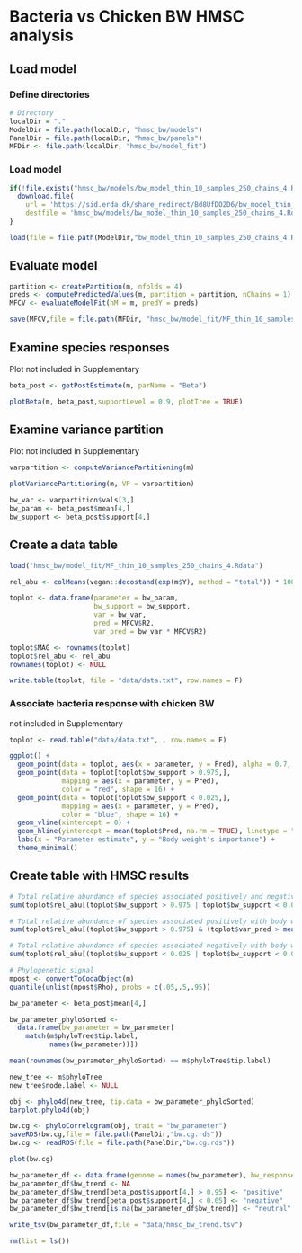 # Bacteria vs Chicken BW HMSC analysis

## Load model

### Define directories

```r
# Directory
localDir = "."
ModelDir = file.path(localDir, "hmsc_bw/models")
PanelDir = file.path(localDir, "hmsc_bw/panels")
MFDir <- file.path(localDir, "hmsc_bw/model_fit")
```

### Load model
```r
if(!file.exists("hmsc_bw/models/bw_model_thin_10_samples_250_chains_4.Rdata")){
  download.file(
    url = 'https://sid.erda.dk/share_redirect/Bd8UfDO2D6/bw_model_thin_10_samples_250_chains_4.Rdata',
    destfile = 'hmsc_bw/models/bw_model_thin_10_samples_250_chains_4.Rdata', method = 'curl')
}

load(file = file.path(ModelDir,"bw_model_thin_10_samples_250_chains_4.Rdata"))
```

## Evaluate model

```r
partition <- createPartition(m, nfolds = 4)
preds <- computePredictedValues(m, partition = partition, nChains = 1) # nParallel = nChains
MFCV <- evaluateModelFit(hM = m, predY = preds)

save(MFCV,file = file.path(MFDir, "hmsc_bw/model_fit/MF_thin_10_samples_250_chains_4.Rdata"))
```

## Examine species responses 

Plot not included in Supplementary

```r
beta_post <- getPostEstimate(m, parName = "Beta")

plotBeta(m, beta_post,supportLevel = 0.9, plotTree = TRUE)
```

## Examine variance partition 

Plot not included in Supplementary

```r
varpartition <- computeVariancePartitioning(m)

plotVariancePartitioning(m, VP = varpartition)

bw_var <- varpartition$vals[3,]
bw_param <- beta_post$mean[4,]
bw_support <- beta_post$support[4,]
```

## Create a data table

```r
load("hmsc_bw/model_fit/MF_thin_10_samples_250_chains_4.Rdata")

rel_abu <- colMeans(vegan::decostand(exp(m$Y), method = "total")) * 100

toplot <- data.frame(parameter = bw_param,
                     bw_support = bw_support,
                     var = bw_var,
                     pred = MFCV$R2,
                     var_pred = bw_var * MFCV$R2)

toplot$MAG <- rownames(toplot)
toplot$rel_abu <- rel_abu
rownames(toplot) <- NULL

write.table(toplot, file = "data/data.txt", row.names = F)
```

### Associate bacteria response with chicken BW 

not included in Supplementary

```r
toplot <- read.table("data/data.txt", , row.names = F)

ggplot() +
  geom_point(data = toplot, aes(x = parameter, y = Pred), alpha = 0.7, shape = 16) +
  geom_point(data = toplot[toplot$bw_support > 0.975,],
             mapping = aes(x = parameter, y = Pred),
             color = "red", shape = 16) +
  geom_point(data = toplot[toplot$bw_support < 0.025,],
             mapping = aes(x = parameter, y = Pred),
             color = "blue", shape = 16) +
  geom_vline(xintercept = 0) +
  geom_hline(yintercept = mean(toplot$Pred, na.rm = TRUE), linetype = "dashed") +
  labs(x = "Parameter estimate", y = "Body weight's importance") +
  theme_minimal()
```

## Create table with HMSC results

```r
# Total relative abundance of species associated positively and negatively with body weight (~9%)
sum(toplot$rel_abu[(toplot$bw_support > 0.975 | toplot$bw_support < 0.025) & (toplot$var_pred > mean(toplot$var_pred))])

# Total relative abundance of species associated positively with body weight (<1%)
sum(toplot$rel_abu[(toplot$bw_support > 0.975) & (toplot$var_pred > mean(toplot$var_pred))])

# Total relative abundance of species associated negatively with body weight (>8%)
sum(toplot$rel_abu[(toplot$bw_support < 0.025 | toplot$bw_support < 0.025) & (toplot$var_pred > mean(toplot$var_pred))])

# Phylogenetic signal
mpost <- convertToCodaObject(m)
quantile(unlist(mpost$Rho), probs = c(.05,.5,.95))

bw_parameter <- beta_post$mean[4,]

bw_parameter_phyloSorted <-
  data.frame(bw_parameter = bw_parameter[
    match(m$phyloTree$tip.label,
          names(bw_parameter))])

mean(rownames(bw_parameter_phyloSorted) == m$phyloTree$tip.label)

new_tree <- m$phyloTree
new_tree$node.label <- NULL

obj <- phylo4d(new_tree, tip.data = bw_parameter_phyloSorted)
barplot.phylo4d(obj)

bw.cg <- phyloCorrelogram(obj, trait = "bw_parameter")
saveRDS(bw.cg,file = file.path(PanelDir,"bw.cg.rds"))
bw.cg <- readRDS(file = file.path(PanelDir,"bw.cg.rds"))

plot(bw.cg)

bw_parameter_df <- data.frame(genome = names(bw_parameter), bw_response = bw_parameter)
bw_parameter_df$bw_trend <- NA
bw_parameter_df$bw_trend[beta_post$support[4,] > 0.95] <- "positive"
bw_parameter_df$bw_trend[beta_post$support[4,] < 0.05] <- "negative"
bw_parameter_df$bw_trend[is.na(bw_parameter_df$bw_trend)] <- "neutral"

write_tsv(bw_parameter_df,file = "data/hmsc_bw_trend.tsv")
```

```r
rm(list = ls())
```
